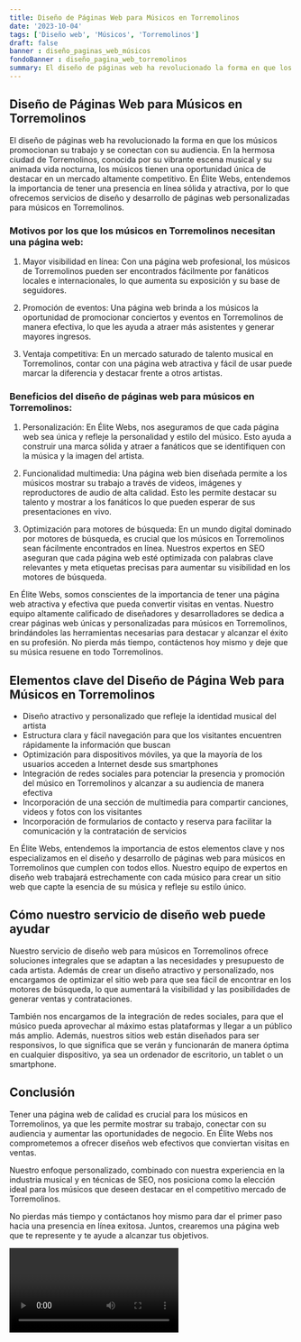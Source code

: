 ```yaml
---
title: Diseño de Páginas Web para Músicos en Torremolinos
date: '2023-10-04'
tags: ['Diseño web', 'Músicos', 'Torremolinos']
draft: false
banner : diseño_paginas_web_músicos
fondoBanner : diseño_pagina_web_torremolinos
summary: El diseño de páginas web ha revolucionado la forma en que los músicos promocionan su trabajo y se conectan con su audiencia. En la hermosa ciudad de Torremolinos, conocida por su vibrante escena musical y su animada vida nocturna, los músicos tienen una oportunidad única de destacar en un mercado altamente competitivo. En Élite Webs, entendemos la importancia de tener una presencia en línea sólida y atractiva, por lo que ofrecemos servicios de diseño y desarrollo de páginas web personalizadas para músicos en Torremolinos.
---
```


## Diseño de Páginas Web para Músicos en Torremolinos

El diseño de páginas web ha revolucionado la forma en que los músicos promocionan su trabajo y se conectan con su audiencia. En la hermosa ciudad de Torremolinos, conocida por su vibrante escena musical y su animada vida nocturna, los músicos tienen una oportunidad única de destacar en un mercado altamente competitivo. En Élite Webs, entendemos la importancia de tener una presencia en línea sólida y atractiva, por lo que ofrecemos servicios de diseño y desarrollo de páginas web personalizadas para músicos en Torremolinos.

### Motivos por los que los músicos en Torremolinos necesitan una página web:

1. Mayor visibilidad en línea: Con una página web profesional, los músicos de Torremolinos pueden ser encontrados fácilmente por fanáticos locales e internacionales, lo que aumenta su exposición y su base de seguidores.

2. Promoción de eventos: Una página web brinda a los músicos la oportunidad de promocionar conciertos y eventos en Torremolinos de manera efectiva, lo que les ayuda a atraer más asistentes y generar mayores ingresos.

3. Ventaja competitiva: En un mercado saturado de talento musical en Torremolinos, contar con una página web atractiva y fácil de usar puede marcar la diferencia y destacar frente a otros artistas.

### Beneficios del diseño de páginas web para músicos en Torremolinos:

1. Personalización: En Élite Webs, nos aseguramos de que cada página web sea única y refleje la personalidad y estilo del músico. Esto ayuda a construir una marca sólida y atraer a fanáticos que se identifiquen con la música y la imagen del artista.

2. Funcionalidad multimedia: Una página web bien diseñada permite a los músicos mostrar su trabajo a través de videos, imágenes y reproductores de audio de alta calidad. Esto les permite destacar su talento y mostrar a los fanáticos lo que pueden esperar de sus presentaciones en vivo.

3. Optimización para motores de búsqueda: En un mundo digital dominado por motores de búsqueda, es crucial que los músicos en Torremolinos sean fácilmente encontrados en línea. Nuestros expertos en SEO aseguran que cada página web esté optimizada con palabras clave relevantes y meta etiquetas precisas para aumentar su visibilidad en los motores de búsqueda.

En Élite Webs, somos conscientes de la importancia de tener una página web atractiva y efectiva que pueda convertir visitas en ventas. Nuestro equipo altamente calificado de diseñadores y desarrolladores se dedica a crear páginas web únicas y personalizadas para músicos en Torremolinos, brindándoles las herramientas necesarias para destacar y alcanzar el éxito en su profesión. No pierda más tiempo, contáctenos hoy mismo y deje que su música resuene en todo Torremolinos.

<GifSeo />

<Cta />

## Elementos clave del Diseño de Página Web para Músicos en Torremolinos

- Diseño atractivo y personalizado que refleje la identidad musical del artista
- Estructura clara y fácil navegación para que los visitantes encuentren rápidamente la información que buscan
- Optimización para dispositivos móviles, ya que la mayoría de los usuarios acceden a Internet desde sus smartphones
- Integración de redes sociales para potenciar la presencia y promoción del músico en Torremolinos y alcanzar a su audiencia de manera efectiva
- Incorporación de una sección de multimedia para compartir canciones, videos y fotos con los visitantes
- Incorporación de formularios de contacto y reserva para facilitar la comunicación y la contratación de servicios

En Élite Webs, entendemos la importancia de estos elementos clave y nos especializamos en el diseño y desarrollo de páginas web para músicos en Torremolinos que cumplen con todos ellos. Nuestro equipo de expertos en diseño web trabajará estrechamente con cada músico para crear un sitio web que capte la esencia de su música y refleje su estilo único.

## Cómo nuestro servicio de diseño web puede ayudar

Nuestro servicio de diseño web para músicos en Torremolinos ofrece soluciones integrales que se adaptan a las necesidades y presupuesto de cada artista. Además de crear un diseño atractivo y personalizado, nos encargamos de optimizar el sitio web para que sea fácil de encontrar en los motores de búsqueda, lo que aumentará la visibilidad y las posibilidades de generar ventas y contrataciones.

También nos encargamos de la integración de redes sociales, para que el músico pueda aprovechar al máximo estas plataformas y llegar a un público más amplio. Además, nuestros sitios web están diseñados para ser responsivos, lo que significa que se verán y funcionarán de manera óptima en cualquier dispositivo, ya sea un ordenador de escritorio, un tablet o un smartphone.

## Conclusión

Tener una página web de calidad es crucial para los músicos en Torremolinos, ya que les permite mostrar su trabajo, conectar con su audiencia y aumentar las oportunidades de negocio. En Élite Webs nos comprometemos a ofrecer diseños web efectivos que conviertan visitas en ventas.

Nuestro enfoque personalizado, combinado con nuestra experiencia en la industria musical y en técnicas de SEO, nos posiciona como la elección ideal para los músicos que deseen destacar en el competitivo mercado de Torremolinos.

No pierdas más tiempo y contáctanos hoy mismo para dar el primer paso hacia una presencia en línea exitosa. Juntos, crearemos una página web que te represente y te ayude a alcanzar tus objetivos.

<Video />

<CtaBot job='Músicos' city='Torremolinos'/>

<Gmaps query='Torremolinos+españa+maps' />